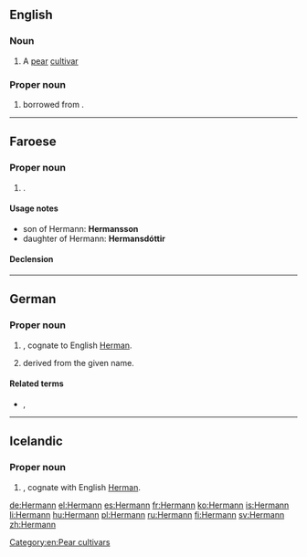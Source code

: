 ==English==

===Noun===
{{en-noun}}

# A [[pear]] [[cultivar]]

===Proper noun===
{{en-prop}}

# {{surname|lang=en|from=German|dot=}} borrowed from {{bor|en|de|Hermann|notext=1}}.

[[Category:en:Pear cultivars]]

----

==Faroese==

===Proper noun===
{{head|fo|proper noun|g=m}}

# {{given name|male|lang=fo}}.

====Usage notes====
* son of Hermann: '''Hermansson'''
* daughter of Hermann: '''Hermansdóttir'''

====Declension====
{{fo-decl-proper-noun-s-indef|Hermann|Hermann|Hermanni|Hermans}}

----

==German==

===Proper noun===
{{de-proper noun|m}}

# {{given name|male|lang=de}}, cognate to English [[Herman]].
# {{surname|lang=de|from=given names|dot=}} derived from the given name.

====Related terms====
* {{l|de|Hermine}}, {{l|de|Hermina}}

----

==Icelandic==

===Proper noun===
{{head|is|proper noun|g=m}}

# {{given name|male|lang=is}}, cognate with English [[Herman]].

[[de:Hermann]]
[[el:Hermann]]
[[es:Hermann]]
[[fr:Hermann]]
[[ko:Hermann]]
[[is:Hermann]]
[[li:Hermann]]
[[hu:Hermann]]
[[pl:Hermann]]
[[ru:Hermann]]
[[fi:Hermann]]
[[sv:Hermann]]
[[zh:Hermann]]